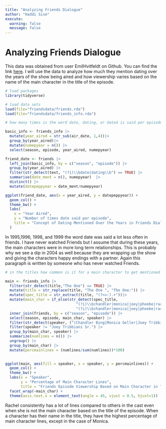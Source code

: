 ```yaml
---
title: "Analyzing Friends Dialogue"
author: "Haddi Sise"
execute: 
  warning: false
  message: false
---
```


<h1>Analyzing Friends Dialogue</h1>

This data was obtained from user EmilHvitfeldt on Github. You can find the link <a href=https://github.com/EmilHvitfeldt/friends/tree/master/data>here</a>. I will use the data to analyze how much they mention dating over the years of the show being aired and how viewership varies based on the name of the main character in the title of the episode.

```r
# load packages
library(tidyverse)
```

```r
# load data sets 
load(file="friendsdata/friends.rda")
load(file="friendsdata/friends_info.rda")
```

```r
# how many times is the word date, dating, or dated is said per episode depending on the year

basic_info <- friends_info |>
  mutate(year_aired = str_sub(air_date, 1,4))|>
  group_by(year_aired)|>
  mutate(numepyear = n()) |>
  select(season, episode, year_aired, numepyear)

friend_date <- friends |>
  left_join(basic_info, by = c("season", "episode")) |>
  group_by(year_aired) |>
  filter(str_detect(text, "(?i)\\bdate|dating\\b") == TRUE) |>
  summarise(date_ment = n(), numepyear)  |>
  distinct() |>
  mutate(datepeppyear = date_ment/numepyear)

ggplot(friend_date, aes(x = year_aired, y = datepeppyear)) +
  geom_col() +
  theme_bw() +
  labs(
    x = "Year Aired",
    y = "Number of times date said per episode",
    title = "Concept of Dating Mentioned Over the Years in Friends Dialogue"
  )
```

In 1995,1996, 1998, and 1999 the word date was said a lot less often in friends. I have never watched Friends but I assume that during these years, the main characters were in more long term relationships. This is probably why we see a dip in 2004 as well because they are wrapping up the show and giving the characters happy endings with a partner. Again this paragraph is written by someone who has never watched Friends.

```r
# in the titles how common is it for a main character to get mentioned

main <- friends_info |>
  filter(str_detect(title,"The One") == TRUE) |>
  mutate(title = str_replace(title, "The One ", "The One:")) |>
  mutate(spec_title = str_extract(title, "(?<=:).+"))|>
  mutate(main_char = if_else(str_detect(spec_title, 
                                "(?i)\\bchandler|monica|joey|phoebe|rachel|ross\\b"), str_extract(spec_title, 
                                "(?i)\\bchandler|monica|joey|phoebe|rachel|ross\\b"), "None"))|>
  inner_join(friends, by = c("season", "episode")) |>
  select(season, episode, main_char, speaker) |>
  filter(str_detect(speaker, ("(Chandler Bing|Monica Geller|Joey Tribbiani|Phoebe Buffay|Rachel Green|Ross Geller)"))) |>
  filter(speaker != "Joey Tribbiani Sr.") |>
  group_by(main_char, speaker) |>
  summarize(numlines = n()) |>
  ungroup() |>
  group_by(main_char) |>
  mutate(percmainlines = (numlines/sum(numlines))*100)
  

ggplot(main, aes(fill = speaker, x = speaker, y = percmainlines)) +
  geom_col() +
  theme_bw() +
  labs(x = "Speaker",
       y = "Percentage of Main Character Lines",
       title = "Friends Episode Viewership Based on Main Character in Title") +
  facet_wrap(~main_char) +
  theme(axis.text.x = element_text(angle = 45, vjust = 0.5, hjust=1))
```

Rachel consistently has a lot of lines compared to others in the cast even when she is not the main character based on the title of the episode. When a character has their name in the title, they  have the highest percentage of main character lines, except in the case of Monica.


